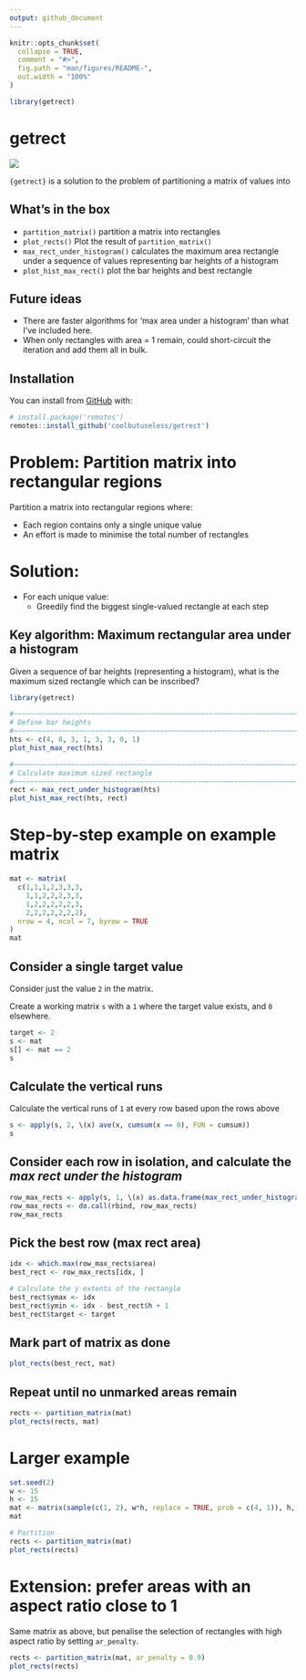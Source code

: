 ```yaml
---
output: github_document
---
```


<!-- README.md is generated from README.Rmd. Please edit that file -->

```r
knitr::opts_chunk$set(
  collapse = TRUE,
  comment = "#>",
  fig.path = "man/figures/README-",
  out.width = "100%"
)

library(getrect)
```

# getrect

<!-- badges: start -->
![](https://img.shields.io/badge/cool-useless-green.svg)
<!-- badges: end -->

`{getrect}` is a solution to the problem of partitioning a matrix of values
into 


## What's in the box

* `partition_matrix()` partition a matrix into rectangles 
* `plot_rects()` Plot the result of `partition_matrix()`
* `max_rect_under_histogram()` calculates the maximum area rectangle under
  a sequence of values representing bar heights of a histogram
* `plot_hist_max_rect()` plot the bar heights and best rectangle

## Future ideas

* There are faster algorithms for 'max area under a histogram' than what I've 
  included here.
* When only rectangles with area = 1 remain, could short-circuit the iteration
  and add them all in bulk.

## Installation

You can install from [GitHub](https://github.com/coolbutuseless/getrect) with:

``` r
# install.package('remotes')
remotes::install_github('coolbutuseless/getrect')
```


# Problem: Partition matrix into rectangular regions

Partition a matrix into rectangular regions where:

* Each region contains only a single unique value
* An effort is made to minimise the total number of rectangles 


# Solution:

* For each unique value: 
    * Greedily find the biggest single-valued rectangle at each step



## Key algorithm: Maximum rectangular area under a histogram

Given a sequence of bar heights (representing a histogram), what is the 
maximum sized rectangle which can be inscribed?

```r
library(getrect)

#~~~~~~~~~~~~~~~~~~~~~~~~~~~~~~~~~~~~~~~~~~~~~~~~~~~~~~~~~~~~~~~~~~~~~~~~~~~~
# Define bar heights
#~~~~~~~~~~~~~~~~~~~~~~~~~~~~~~~~~~~~~~~~~~~~~~~~~~~~~~~~~~~~~~~~~~~~~~~~~~~~
hts <- c(4, 8, 3, 1, 3, 3, 0, 1)
plot_hist_max_rect(hts)

#~~~~~~~~~~~~~~~~~~~~~~~~~~~~~~~~~~~~~~~~~~~~~~~~~~~~~~~~~~~~~~~~~~~~~~~~~~~~
# Calculate maximum sized rectangle
#~~~~~~~~~~~~~~~~~~~~~~~~~~~~~~~~~~~~~~~~~~~~~~~~~~~~~~~~~~~~~~~~~~~~~~~~~~~~
rect <- max_rect_under_histogram(hts)
plot_hist_max_rect(hts, rect)
```





# Step-by-step example on example matrix

```r
mat <- matrix(
  c(1,1,1,2,3,3,3,
    1,1,2,2,2,3,3,
    1,2,2,2,2,2,3,
    2,2,2,2,2,2,2), 
  nrow = 4, ncol = 7, byrow = TRUE
)
mat
```




## Consider a single target value

Consider just the value `2` in the matrix.  

Create a working matrix `s` with a `1` where the target value exists, and `0`
elsewhere.

```r
target <- 2
s <- mat
s[] <- mat == 2
s
```

## Calculate the vertical runs

Calculate the vertical runs of `1` at every row based upon the rows above

```r
s <- apply(s, 2, \(x) ave(x, cumsum(x == 0), FUN = cumsum))
s
```

## Consider each row in isolation, and calculate the *max rect under the histogram*

```r
row_max_rects <- apply(s, 1, \(x) as.data.frame(max_rect_under_histogram(x)))
row_max_rects <- do.call(rbind, row_max_rects)
row_max_rects
```

## Pick the best row (max rect area)

```r
idx <- which.max(row_max_rects$area)
best_rect <- row_max_rects[idx, ]

# Calculate the y extents of the rectangle
best_rect$ymax <- idx
best_rect$ymin <- idx - best_rect$h + 1
best_rect$target <- target
```

## Mark part of matrix as done

```r
plot_rects(best_rect, mat)
```


## Repeat until no unmarked areas remain

```r
rects <- partition_matrix(mat)
plot_rects(rects, mat)
```

# Larger example

```r
set.seed(2)
w <- 15
h <- 15
mat <- matrix(sample(c(1, 2), w*h, replace = TRUE, prob = c(4, 1)), h, w)
mat

# Partition
rects <- partition_matrix(mat)
plot_rects(rects)
```



# Extension: prefer areas with an aspect ratio close to 1

Same matrix as above, but penalise the selection of rectangles with
high aspect ratio by setting `ar_penalty`.

```r
rects <- partition_matrix(mat, ar_penalty = 0.9)
plot_rects(rects)
```



